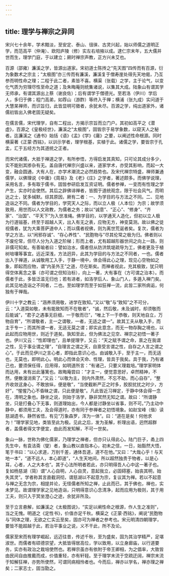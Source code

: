 ```yaml
---
---
---
```

title: 理学与禅宗之异同
---




宋兴七十余年，学术黯淡，至安定、泰山、徂徕、古灵兴起，始以师儒之道明正学，而范高平（仲淹）、欧阳庐陵（修）实左右培掖以成。逮仁宗末年，五大儒并世而生，理学门庭，于以建立；厥时禅宗声教，正方兴未艾也。

百源（邵雍）濂溪之学，皆源出道家。宋初道士陈抟之“先天图”四传而有百源，衍为象数术之宗主；“太极图”亦三传而有濂溪，濂溪复于僧寿崖处得先天地偈，乃互参而明性命之理；二程于此二者，素皆不喜。横渠（张载）之学，主于论气，以变化气质为穷理尽性至命之道；及朱晦庵则统集诸说，以集其大成。陆象山有谓其学无师承，有谓其源出上蔡（谢良佐）；后有谓学于僧德光。至若洛（伊川）学后人，多归于佛；程门高弟，如荐山（游酢）等终入于禅；横浦（张九成）实问道于大慧杲禅师，而识旨归，此皆显明可徵者，余犹未尽。百源之学，纯出道家外，诸儒初皆出入佛老固无疑矣。

在儒言儒，宋代理学，自有二程出，方揭示宗旨而立门户。其初如高平之《潜虚》，百源之《皇极经世》，濂溪之“太极图”，固皆宗于易学象数，以窥天人之秘者。迄濂溪之《通书》始括《语》《孟》《学》《庸》之要，以阐述性命根源。同时横渠著《正蒙·西铭》，以训示学者，理学根基，实植于此。诸儒之学，要皆宗于孔孟，汇于五经方为其道统之正者。

而宋代诸儒，大抵于禅道之学，有所参悟，方得启发其真知，只可论其成分多少，实不能别其掺杂有无。盖自唐代禅宗兴盛以来，道家学术，亦受其影响，而起一大变，融会圆通，大有人在，亦学术潮流之必然趋势也。及宋代禅宗特盛，禅师兼通儒学，以佛理说《中庸》《周易》及《老》《庄》之学者，著述颇多。而佛学说理，采用名言，多有取于儒书，固皆参研启发互资证明。儒者参禅，一变而有性理之学产生，实亦时会使然。其后之辟佛诽禅者，皆囿于道统观念，限于社会风气。而明达之士，犹多缄默。综其原因，厥有二者：一、为学目的与方法之不同。二、见地造诣之不同。儒者为学目的，学究天人之际，而以立人极（人本位）为宗；故学须致用，用世而以人文政教，为儒者之务；故以“诚意”、“正心”、“修身”、“齐家”、“治国”、“平天下”为入世准绳。佛学目的，以学通天人造化，但初以立人极为行道镃基，终至于超越人天，出入有无之表，应物无方，神变莫测。故以佛之徒视儒者，犹为大乘菩萨道中人；而以儒者视佛，则为离世荒诞者矣。复次，儒者为学之方法，以“闲邪存诚”、“存心养性”、“民胞物与”尽其伦常之极为归。佛者则以不废伦常，但尽人分为入道之阶梯；形而上者，尤有超越形器世间之向上一路，则非儒可知矣。有善喻者曰：譬如治水，儒者但从防洪筑堤疏导为工，佛者更及于植树培壤等事宜。远近深浅，方法迥异，此其为学目的与方法之不同者，一也。儒者出入于禅道，从诚敬用工入手，于静一境中，体会得此心之理，现见心空物如之象，即起而应物，谓“内圣外王”之道，尽在斯矣。而禅者视此，充其极致，犹只明得空体离念之事（亦可谓之但知治标），向上一著，大有事在（方可谓之治本）。而儒者于此，多皆泛滥无归也；若有进者，如洛学后人、象山门人，多遁入禅门矣。此其见地造诣之不同者，二也。至如理学而至于如狂禅一流，此皆二家所病诟，何独有于禅哉。

伊川十字之教云：“涵养须用敬，进学在致知。”又以“敬”与“致知”之不可分，云：“入道莫如敬，未有能致知而不在敬者”，“诚，然后敬，未及诚时，却须敬而后能诚”，“君子之遇事无巨细，一于敬而已”，“唯上下一于恭敬，则天地自立，万物自育”，“所谓敬者，主一之谓敬，一者，无适之谓一”。故其工夫从敬入手，而主于专一；而其所谓一者，无适无莫之谓；即实此意念，而无一物存胸之境也，以此起而应物用世，则近于道矣。孰知至此，但为佛法之见空、禅宗之初悟一著子也。伊川又云：“性即理也”，且单提理字，又云：“天之赋予谓之命，禀之在我谓之性，见于事业谓之理”，“自理言之谓之天，自禀受言谓之性，自存之人言之谓之心”。于此而见伊川之言心者，即指此意识心也。由诚敬入手，至于主一，而无适也，无莫也，即明此心。明此心而体会天命、性理，皆具于我矣。具于我，乃有诸己也，要须保任得，应用得，如明道所言：“有诸己，只要义理栽培。”理学家明体而达用，未有出此藩篱也。故晦庵尝曰：“才主一，便觉意思好，卓然精神，不然，便散漫消索了。”又云：“以敬为主，则内外肃然，不忘不助，而心自存”，“整齐收敛这身心，不敢放纵，便是敬”，“当使截断严正之时多，胶胶扰扰之时少，方好”，“惺惺乃心不昏昧之谓，只此便是敬”。凡此皆近习禅定，于静中体会得一念在，清明之象也。静坐之说，则始于洛学，静非冥然无知之谓。故曰：“所谓静坐，只是打叠心下无事，则道理始出，今人都是讨静坐以省事，则不可。”乃主动中静中，都须用工夫，及会得道时，亦有同于参禅者之初悟境象。如赵宝峰（偕）读慈湖遗书，静然省悟，有见“万象森罗，浑为一体”。曰：“道在是矣！何他求为！”理学家见地，类皆至此为极。见此之后，发为圣解，析理出语，迥然超群者，盖儒者得文字便宜，由此而发知解，不可一世矣。

象山一脉，世称为佛化儒家，乃理学之禅者，但亦只认得此心。陆门巨子，甬上四先生中，有袁洁斋（燮）者，象山教以直指本心，初未之信，一日，始豁然大悟，笔于书曰：“以心求道，万别千差，通体吾道，道不在他。”又曰：“大哉心乎！与天地一本”，“道不远人，本心即道”，“人生天地间，所以超然独贵于物者，以是心耳，心者，人之大本也”。其于心法所明者若此，亦只明得吾人心中这一著子也。复如杨慈湖（简）谓“人心自明，人心自灵，意起我立，必固碍塞，始丧其明，始失其灵”。学者称其言直截洞彻，谓慈湖以不起意为宗，复议其为禅。若以不起意与禅之无念为宗，相提并论，无怪儒者所知之禅，止此而已，其于佛也，禅也，实未梦见。故谓理学家之见地造诣，只明得意识心念清净，起而应用为极则，其于用工夫，则只入于冥坐澄心之途，余犹非所及。

至于立言悬解，如濂溪之《太极图说》，“实足以阐性命之根源，作人生之准则”，当之无愧。明道之《定性书》，价值亦足千秋。横渠之《正蒙·西铭》，阐说“民胞物与”同体之理，无欲之仁实云至矣，固亦可为禅者之参考也。宋元明清四朝理学，要皆不能超越于此，若治平事业之说，义不干此，所不及论。

儒家至宋而有理学崛起，远迈往昔，传述千秋，至为盛矣，固为其治学精严，足堪淑世。而儒者有硕德崇望，大抵皆得居高位，学以致用，以立身廊庙，以行道要务，实亦有政治之栽培使然也。若禅宗虽亦有依附于帝王卿相，为之倡率，大致皆由民间自由推戴而成，价值重轻，亦有轩轾。至于理学末流于空疏迂阔，禅宗末流于知解狂禅，亦势所使然，可谓同病相怜者也。今而后，禅亦以学名，禅亦理之禅矣；二家志士，固当勖之。